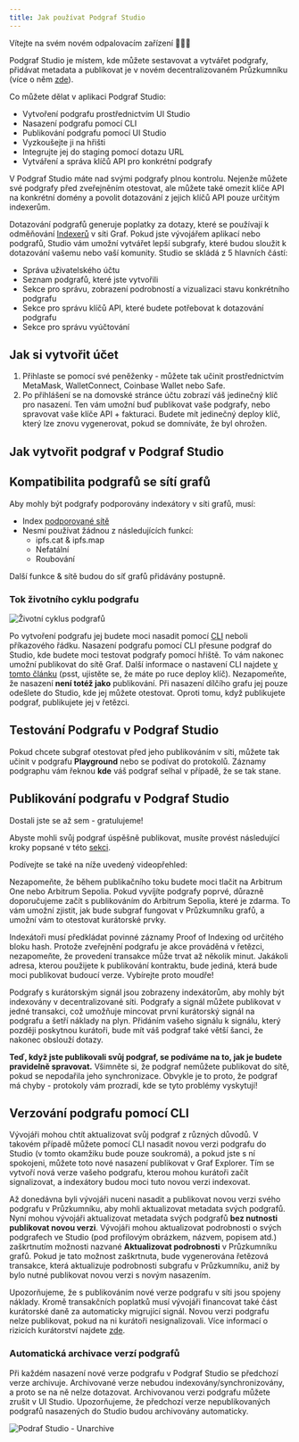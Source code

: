 ```yaml
---
title: Jak používat Podgraf Studio
---
```


Vítejte na svém novém odpalovacím zařízení 👩🏽‍🚀

Podgraf Studio je místem, kde můžete sestavovat a vytvářet podgrafy, přidávat metadata a publikovat je v novém decentralizovaném Průzkumníku (více o něm [zde](/network/explorer)).

Co můžete dělat v aplikaci Podgraf Studio:

- Vytvoření podgrafu prostřednictvím UI Studio
- Nasazení podgrafu pomocí CLI
- Publikování podgrafu pomocí UI Studio
- Vyzkoušejte ji na hřišti
- Integrujte jej do staging pomocí dotazu URL
- Vytváření a správa klíčů API pro konkrétní podgrafy

V Podgraf Studio máte nad svými podgrafy plnou kontrolu. Nejenže můžete své podgrafy před zveřejněním otestovat, ale můžete také omezit klíče API na konkrétní domény a povolit dotazování z jejich klíčů API pouze určitým indexerům.

Dotazování podgrafů generuje poplatky za dotazy, které se používají k odměňování [Indexerů](/network/indexing) v síti Graf. Pokud jste vývojářem aplikací nebo podgrafů, Studio vám umožní vytvářet lepší subgrafy, které budou sloužit k dotazování vašemu nebo vaší komunity. Studio se skládá z 5 hlavních částí:

- Správa uživatelského účtu
- Seznam podgrafů, které jste vytvořili
- Sekce pro správu, zobrazení podrobností a vizualizaci stavu konkrétního podgrafu
- Sekce pro správu klíčů API, které budete potřebovat k dotazování podgrafu
- Sekce pro správu vyúčtování

## Jak si vytvořit účet

1. Přihlaste se pomocí své peněženky - můžete tak učinit prostřednictvím MetaMask, WalletConnect, Coinbase Wallet nebo Safe.
1. Po přihlášení se na domovské stránce účtu zobrazí váš jedinečný klíč pro nasazení. Ten vám umožní buď publikovat vaše podgrafy, nebo spravovat vaše klíče API + fakturaci. Budete mít jedinečný deploy klíč, který lze znovu vygenerovat, pokud se domníváte, že byl ohrožen.

## Jak vytvořit podgraf v Podgraf Studio

<VideoEmbed youtube="nGIFuC69bSA" />

## Kompatibilita podgrafů se sítí grafů

Aby mohly být podgrafy podporovány indexátory v síti grafů, musí:

- Index [podporované sítě](/developing/supported-networks)
- Nesmí používat žádnou z následujících funkcí:
  - ipfs.cat & ipfs.map
  - Nefatální
  - Roubování

Další funkce & sítě budou do síť grafů přidávány postupně.

### Tok životního cyklu podgrafu

![Životní cyklus podgrafů](/img/subgraph-lifecycle.png)

Po vytvoření podgrafu jej budete moci nasadit pomocí [CLI](https://github.com/graphprotocol/graph-tooling/tree/main/packages/cli) neboli příkazového řádku. Nasazení podgrafu pomocí CLI přesune podgraf do Studio, kde budete moci testovat podgrafy pomocí hřiště. To vám nakonec umožní publikovat do sítě Graf. Další informace o nastavení CLI najdete [v tomto článku](/developing/defining-a-subgraph#install-the-graph-cli) (psst, ujistěte se, že máte po ruce deploy klíč). Nezapomeňte, že nasazení **není totéž jako** publikování. Při nasazení dílčího grafu jej pouze odešlete do Studio, kde jej můžete otestovat. Oproti tomu, když publikujete podgraf, publikujete jej v řetězci.

## Testování Podgrafu v Podgraf Studio

Pokud chcete subgraf otestovat před jeho publikováním v síti, můžete tak učinit v podgrafu **Playground** nebo se podívat do protokolů. Záznamy podgraphu vám řeknou **kde** váš podgraf selhal v případě, že se tak stane.

## Publikování podgrafu v Podgraf Studio

Dostali jste se až sem - gratulujeme!

Abyste mohli svůj podgraf úspěšně publikovat, musíte provést následující kroky popsané v této [sekci](/publishing/publishing-a-subgraph/).

Podívejte se také na níže uvedený videopřehled:

<VideoEmbed youtube="satdwdbvzAQ" />

Nezapomeňte, že během publikačního toku budete moci tlačit na Arbitrum One nebo Arbitrum Sepolia. Pokud vyvíjíte podgrafy poprvé, důrazně doporučujeme začít s publikováním do Arbitrum Sepolia, které je zdarma. To vám umožní zjistit, jak bude subgraf fungovat v Průzkumníku grafů, a umožní vám to otestovat kurátorské prvky.

Indexátoři musí předkládat povinné záznamy Proof of Indexing od určitého bloku hash. Protože zveřejnění podgrafu je akce prováděná v řetězci, nezapomeňte, že provedení transakce může trvat až několik minut. Jakákoli adresa, kterou použijete k publikování kontraktu, bude jediná, která bude moci publikovat budoucí verze. Vybírejte proto moudře!

Podgrafy s kurátorským signál jsou zobrazeny indexátorům, aby mohly být indexovány v decentralizované síti. Podgrafy a signál můžete publikovat v jedné transakci, což umožňuje mincovat první kurátorský signál na podgrafu a šetří náklady na plyn. Přidáním vašeho signálu k signálu, který později poskytnou kurátoři, bude mít váš podgraf také větší šanci, že nakonec obslouží dotazy.

**Teď, když jste publikovali svůj podgraf, se podíváme na to, jak je budete pravidelně spravovat.** Všimněte si, že podgraf nemůžete publikovat do sítě, pokud se nepodařila jeho synchronizace. Obvykle je to proto, že podgraf má chyby - protokoly vám prozradí, kde se tyto problémy vyskytují!

## Verzování podgrafu pomocí CLI

Vývojáři mohou chtít aktualizovat svůj podgraf z různých důvodů. V takovém případě můžete pomocí CLI nasadit novou verzi podgrafu do Studio (v tomto okamžiku bude pouze soukromá), a pokud jste s ní spokojeni, můžete toto nové nasazení publikovat v Graf Explorer. Tím se vytvoří nová verze vašeho podgrafu, kterou mohou kurátoři začít signalizovat, a indexátory budou moci tuto novou verzi indexovat.

Až donedávna byli vývojáři nuceni nasadit a publikovat novou verzi svého podgrafu v Průzkumníku, aby mohli aktualizovat metadata svých podgrafů. Nyní mohou vývojáři aktualizovat metadata svých podgrafů **bez nutnosti publikovat novou verzi**. Vývojáři mohou aktualizovat podrobnosti o svých podgrafech ve Studio (pod profilovým obrázkem, názvem, popisem atd.) zaškrtnutím možnosti nazvané **Aktualizovat podrobnosti** v Průzkumníku grafů. Pokud je tato možnost zaškrtnuta, bude vygenerována řetězová transakce, která aktualizuje podrobnosti subgrafu v Průzkumníku, aniž by bylo nutné publikovat novou verzi s novým nasazením.

Upozorňujeme, že s publikováním nové verze podgrafu v síti jsou spojeny náklady. Kromě transakčních poplatků musí vývojáři financovat také část kurátorské daně za automaticky migrující signál. Novou verzi podgrafu nelze publikovat, pokud na ni kurátoři nesignalizovali. Více informací o rizicích kurátorství najdete [zde](/network/curating).

### Automatická archivace verzí podgrafů

Při každém nasazení nové verze podgrafu v Podgraf Studio se předchozí verze archivuje. Archivované verze nebudou indexovány/synchronizovány, a proto se na ně nelze dotazovat. Archivovanou verzi podgrafu můžete zrušit v UI Studio. Upozorňujeme, že předchozí verze nepublikovaných podgrafů nasazených do Studio budou archivovány automaticky.

![Podraf Studio - Unarchive](/img/Unarchive.png)
